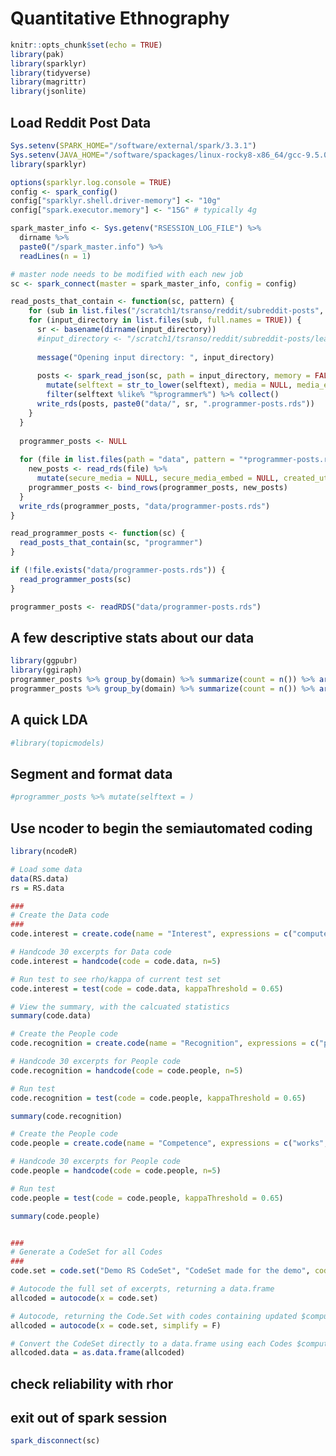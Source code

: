 # Quantitative Ethnography

```r
knitr::opts_chunk$set(echo = TRUE)
library(pak)
library(sparklyr)
library(tidyverse)
library(magrittr)
library(jsonlite)
```

## Load Reddit Post Data

```r
Sys.setenv(SPARK_HOME="/software/external/spark/3.3.1")
Sys.setenv(JAVA_HOME="/software/spackages/linux-rocky8-x86_64/gcc-9.5.0/openjdk-11.0.15_10-xo4fjahmlsjch52sftpoxby6kwbdfoib")
library(sparklyr)

options(sparklyr.log.console = TRUE)
config <- spark_config()
config["sparklyr.shell.driver-memory"] <- "10g"
config["spark.executor.memory"] <- "15G" # typically 4g

spark_master_info <- Sys.getenv("RSESSION_LOG_FILE") %>% 
  dirname %>% 
  paste0("/spark_master.info") %>% 
  readLines(n = 1)

# master node needs to be modified with each new job
sc <- spark_connect(master = spark_master_info, config = config)

```


```r
read_posts_that_contain <- function(sc, pattern) {
    for (sub in list.files("/scratch1/tsranso/reddit/subreddit-posts", full.names = TRUE)) {
    for (input_directory in list.files(sub, full.names = TRUE)) {
      sr <- basename(dirname(input_directory))
      #input_directory <- "/scratch1/tsranso/reddit/subreddit-posts/learnprogramming/2014"
      
      message("Opening input directory: ", input_directory)
      
      posts <- spark_read_json(sc, path = input_directory, memory = FALSE) %>% 
        mutate(selftext = str_to_lower(selftext), media = NULL, media_embed = NULL) %>% 
        filter(selftext %like% "%programmer%") %>% collect()
      write_rds(posts, paste0("data/", sr, ".programmer-posts.rds"))
    }
  }
  
  programmer_posts <- NULL
  
  for (file in list.files(path = "data", pattern = "*programmer-posts.rds", full.names = TRUE)) {
    new_posts <- read_rds(file) %>% 
      mutate(secure_media = NULL, secure_media_embed = NULL, created_utc = as.character(created_utc))
    programmer_posts <- bind_rows(programmer_posts, new_posts)
  }
  write_rds(programmer_posts, "data/programmer-posts.rds")
}

read_programmer_posts <- function(sc) {
  read_posts_that_contain(sc, "programmer")
}

if (!file.exists("data/programmer-posts.rds")) {
  read_programmer_posts(sc)
}

programmer_posts <- readRDS("data/programmer-posts.rds")
```

## A few descriptive stats about our data

```r
library(ggpubr)
library(ggiraph)
programmer_posts %>% group_by(domain) %>% summarize(count = n()) %>% arrange(-count)
programmer_posts %>% group_by(domain) %>% summarize(count = n()) %>% arrange(-count) %>% ggbarplot(x = "domain", y = "count") + rotate_x_text(45)
```

## A quick LDA

```r
#library(topicmodels)
```


## Segment and format data

```r
#programmer_posts %>% mutate(selftext = )
```


## Use ncoder to begin the semiautomated coding

```r
library(ncodeR)

# Load some data
data(RS.data)
rs = RS.data

###
# Create the Data code
###
code.interest = create.code(name = "Interest", expressions = c("computer","programming", "goals"), excerpts = rs$text)

# Handcode 30 excerpts for Data code
code.interest = handcode(code = code.data, n=5)

# Run test to see rho/kappa of current test set
code.interest = test(code = code.data, kappaThreshold = 0.65)

# View the summary, with the calcuated statistics
summary(code.data)

# Create the People code
code.recognition = create.code(name = "Recognition", expressions = c("peers","friends", "teachers", "family", "people"), excerpts = rs$text)

# Handcode 30 excerpts for People code
code.recognition = handcode(code = code.people, n=5)

# Run test
code.recognition = test(code = code.people, kappaThreshold = 0.65)

summary(code.recognition)

# Create the People code
code.people = create.code(name = "Competence", expressions = c("works", "programmed", "broke", "fixed", "wondering"), excerpts = rs$text)

# Handcode 30 excerpts for People code
code.people = handcode(code = code.people, n=5)

# Run test
code.people = test(code = code.people, kappaThreshold = 0.65)

summary(code.people)


###
# Generate a CodeSet for all Codes
###
code.set = code.set("Demo RS CodeSet", "CodeSet made for the demo", codes = c(code.data, code.people))

# Autocode the full set of excerpts, returning a data.frame
allcoded = autocode(x = code.set)

# Autocode, returning the Code.Set with codes containing updated $computerSets
allcoded = autocode(x = code.set, simplify = F)

# Convert the CodeSet directly to a data.frame using each Codes $computerSet
allcoded.data = as.data.frame(allcoded)
```


## check reliability with rhor

## exit out of spark session

```r
spark_disconnect(sc)
```

